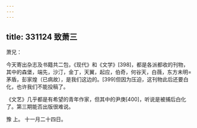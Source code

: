 ```yaml
---
---
---
```

title: 331124 致萧三
---




萧兄：

今天寄出杂志及书籍共二包，《现代》和《文学》[398]，都是各派都收的刊物，其中的森堡，端先，沙汀，金丁，天翼，起应，伯奇，何谷天，白薇，东方未明=茅盾，彭家煌（已病故），是我们这边的。[399]但因为压迫，这刊物此后还要白化，也许我们不能投稿了。

《文艺》几乎都是有希望的青年作家，但其中的尹庚[400]，听说是被捕后白化了。第三期能否出版很难说。

豫 上。 十一月二十四日。